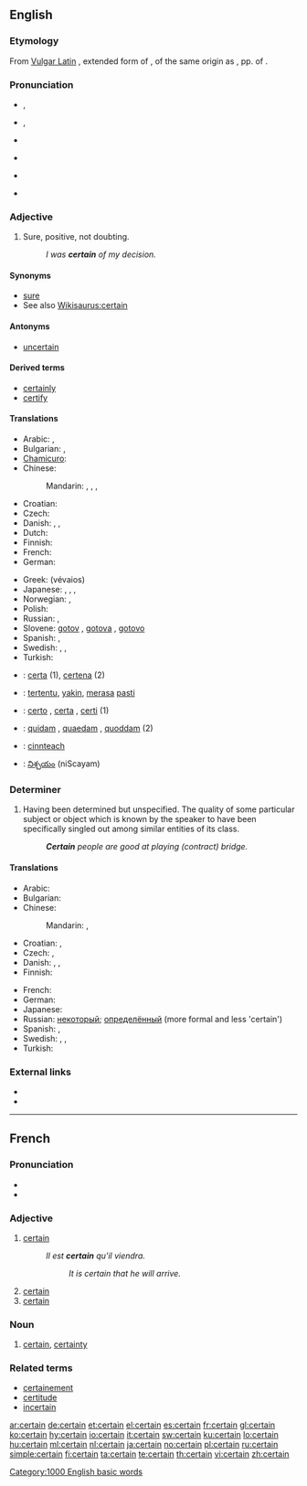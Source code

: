 ==English==

{{rank|often|themselves|half|269|certain|sent|keep|myself}}

===Etymology===
From [[w:Late Latin|Vulgar Latin]] {{term|certanus}}, extended form of {{etyl|la}} {{term|certus||fixed, resolved, certain}}, of the same origin as {{term|cretus}}, pp. of {{term|cernere||to separate, perceive, decide}}.

===Pronunciation===
* {{a|RP}} {{IPA|/sɜːtn/}}, {{SAMPA|/s3:tn/}}
* {{a|GenAm}} {{IPA|/sɝtn/}}, {{SAMPA|/s3`tn/}}
* {{a|CA}} {{IPA|/ˈsɝtən/|/ˈsɝt̚n̩/}}
* {{Audio|En-ca-certain.ogg|Audio (CA)}}
* {{audio|en-us-certain.ogg|Audio (US)}}
*: {{rhymes|ɜː(r)tən}}
* {{hyphenation|cer|tain}}

===Adjective===
{{wikipedia}}
{{en-adj}}

# Sure, positive, not doubting.
#: ''I was '''certain''' of my decision.''

====Synonyms====
* [[sure]]
* See also [[Wikisaurus:certain]]

====Antonyms====
* [[uncertain]]

====Derived terms====
* [[certainly]] {{pos_adv}}
* [[certify]] {{pos_vt}}

====Translations====
{{trans-top|sure, positive, not doubting}}
* Arabic: {{t|ar|أكيد|tr='akiid|sc=Arab}},  {{qualifier|said of a person}} {{t|ar|متأكد|tr=muta'akkid|sc=Arab}}
* Bulgarian: {{t|bg|сигурен|sc=Cyrl}},  {{t|bg|уверен|sc=Cyrl}}
* [[Chamicuro]]: {{tø|ccc|akachelo'ta}}
* Chinese:
*: Mandarin: {{t|cmn|肯定|tr=kěndìng|sc=Hani|xs=Mandarin}},  {{t|cmn|確切|sc=Hani|xs=Mandarin}},  {{t|cmn|确切|tr=quèqiè|sc=Hani|xs=Mandarin}},  {{t-|cmn|一定|tr=yīdìng|sc=Hani|xs=Mandarin}}
* Croatian: {{t-|hr|siguran|alt=sȉgūran}}
* Czech: {{t+|cs|jistý|m}}
* Danish: {{t+|da|sikker|c}}, {{t+|da|sikkert|n}}, {{t-|da|sikre|p}}
* Dutch: {{t+|nl|zeker}}
* Finnish: {{t+|fi|varma}}
* French: {{t+|fr|certain}}
* German: {{t+|de|sicher}}
{{trans-mid}}
* Greek: {{t+|el|βέβαιος|m|sc=Grek}} (vévaios)
* Japanese: {{t+|ja|確か|tr=tashika|sc=Jpan}},  {{t+|ja|一定|tr=ittei|sc=Jpan}},  {{t|ja|定か|tr=sadaka|sc=Jpan}},  {{qualifier|+ -の -no}} {{t|ja|特定|tr=tokutei|sc=Jpan}}
* Norwegian: {{t+|no|sikker}}, {{t+|no|viss}}
* Polish: {{t+|pl|pewny|m}}
* Russian: {{t|ru|уверенный|tr=uvérennyj|sc=Cyrl}},  {{qualifier|of a fact}} {{t|ru|определённый|tr=opredeljónnyj|sc=Cyrl}}
* Slovene: [[gotov]] {{m}}, [[gotova]] {{f}}, [[gotovo]] {{n}}
* Spanish: {{t-|es|cierto|m}}, {{t-|es|cierta|f}}
* Swedish: {{t+|sv|säker|c}}, {{t+|sv|säkert|n}}, {{t+|sv|säkra|p}}
* Turkish: {{t+|tr|kesin}}
{{trans-bottom}}

{{checktrans-top}}
* {{ttbc|Ido}}: [[certa]] (1), [[certena]] (2)
* {{ttbc|Indonesian}}: [[tentu|tertentu]], [[yakin]], [[rasa|merasa]] [[pasti]]
* {{ttbc|Italian}}: [[certo]] {{m}}, [[certa]] {{f}}, [[certi]] {{p}} (1)

* {{ttbc|Latin}}: [[quidam#Adjective|quidam]] {{m}}, [[quidam#Adjective|quaedam]] {{f}}, [[quidam#Adjective|quoddam]] {{n}} (2)
* {{ttbc|Scottish Gaelic}}: [[cinnteach]]
* {{ttbc|Telugu}}: [[నిశ్చయం]] (niScayam)
{{trans-bottom}}

===Determiner===
{{en-det}}

# Having been determined but unspecified.  The quality of some particular subject or object which is known by the speaker to have been specifically singled out among similar entities of its class.
#: '''''Certain''' people are good at playing (contract) bridge.''

====Translations====
{{trans-top|having been determined but unspecified}}
* Arabic: {{t|ar|محدّد|tr=muhaddad|sc=Arab}}
* Bulgarian: {{t|bg|определен|sc=Cyrl}}
* Chinese:
*: Mandarin: {{t-|cmn|某|tr=mǒu|sc=Hani|xs=Mandarin}},  {{t-|cmn|有的|tr=yǒude|sc=Hani|xs=Mandarin}}
* Croatian: {{t|hr|određen|alt=òdrēđen}}, {{t-|hr|neki|alt=nȅkī}}
* Czech: {{t+|cs|jistý|m}}, {{t+|cs|určitý|m}}
* Danish: {{t-|da|vis|c}}, {{t-|da|vist|n}}, {{t-|da|visse|p}}
* Finnish: {{t+|fi|tietty}}
{{trans-mid}}
* French: {{t+|fr|certain}}
* German: {{t+|de|bestimmt}}
* Japanese: {{t+|ja|ある|tr=aru|sc=Jpan}}
* Russian: [[некоторый]]; [[определённый]] (more formal and less 'certain')
* Spanish: {{t-|es|cierto|m}}, {{t-|es|cierta|f}}
* Swedish: {{t+|sv|viss|c}}, {{t+|sv|visst|n}}, {{t+|sv|vissa|p}}
* Turkish: {{t+|tr|belli}}
{{trans-bottom}}

===External links===
* {{R:Webster 1913}}
* {{R:Century 1911}}

{{anagrams:en/aceinrt}}
[[Category:1000 English basic words]]

----

==French==

===Pronunciation===
* {{IPA|lang=fr|/sɛʁ.tɛ̃/}}
* {{audio|Fr-certain.ogg|Audio}}

===Adjective===
{{fr-adj}}

# [[certain#English|certain]] {{gloss|sure, positive}}
#: ''Il est '''certain''' qu'il viendra.''
#:: ''It is certain that he will arrive.''
# [[certain#English|certain]] {{gloss|fixed, determined}}
# [[certain#English|certain]] {{gloss|specified, particular}}

===Noun===
{{fr-noun|m}}

# [[certain]], [[certainty]]

===Related terms===
* [[certainement]]
* [[certitude#French|certitude]]
* [[incertain#French|incertain]]

[[ar:certain]]
[[de:certain]]
[[et:certain]]
[[el:certain]]
[[es:certain]]
[[fr:certain]]
[[gl:certain]]
[[ko:certain]]
[[hy:certain]]
[[io:certain]]
[[it:certain]]
[[sw:certain]]
[[ku:certain]]
[[lo:certain]]
[[hu:certain]]
[[ml:certain]]
[[nl:certain]]
[[ja:certain]]
[[no:certain]]
[[pl:certain]]
[[ru:certain]]
[[simple:certain]]
[[fi:certain]]
[[ta:certain]]
[[te:certain]]
[[th:certain]]
[[vi:certain]]
[[zh:certain]]